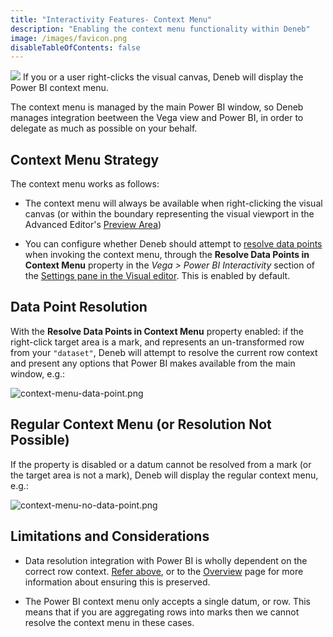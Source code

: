 ```yaml
---
title: "Interactivity Features- Context Menu"
description: "Enabling the context menu functionality within Deneb"
image: /images/favicon.png
disableTableOfContents: false
---
```



![](https://img.shields.io/badge/-%E2%89%A5%200.6-lightgrey) If you or a user right-clicks the visual canvas, Deneb will display the Power BI context menu.

The context menu is managed by the main Power BI window, so Deneb manages integration beetween the Vega view and Power BI, in order to delegate as much as possible on your behalf.

## Context Menu Strategy

The context menu works as follows:

-   The context menu will always be available when right-clicking the visual canvas (or within the boundary representing the visual viewport in the Advanced Editor's [Preview Area](/visual-editor/#preview-area))

-   You can configure whether Deneb should attempt to [resolve data points](#data-point-resolution) when invoking the context menu, through the **Resolve Data Points in Context Menu** property in the _Vega > Power BI Interactivity_ section of the [Settings pane in the Visual editor](visual-editor#settings-tab). This is enabled by default.

## Data Point Resolution

With the **Resolve Data Points in Context Menu** property enabled: if the right-click target area is a mark, and represents an un-transformed row from your `"dataset"`, Deneb will attempt to resolve the current row context and present any options that Power BI makes available from the main window, e.g.:

![context-menu-data-point.png](/images/interactivity/context-menu-data-point.png "By default, Deneb will attempt to resolve data point context if a mark is right-clicked.")

## Regular Context Menu (or Resolution Not Possible)

If the property is disabled or a datum cannot be resolved from a mark (or the target area is not a mark), Deneb will display the regular context menu, e.g.:

![context-menu-no-data-point.png](/images/interactivity/context-menu-no-data-point.png "By default, Deneb will attempt to resolve data point context if a mark is right-clicked.")

## Limitations and Considerations

-   Data resolution integration with Power BI is wholly dependent on the correct row context. [Refer above](#data-point-resolution), or to the [Overview](interactivity-features-overview) page for more information about ensuring this is preserved.

-   The Power BI context menu only accepts a single datum, or row. This means that if you are aggregating rows into marks then we cannot resolve the context menu in these cases.
